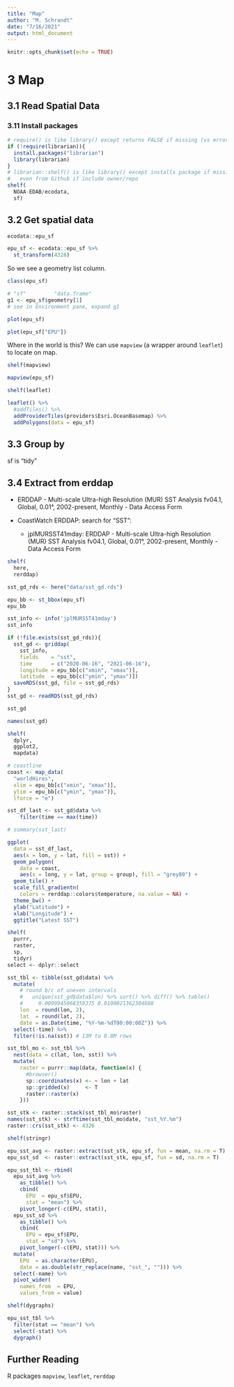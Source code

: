 ```yaml
---
title: "Map"
author: "M. Schrandt"
date: "7/16/2021"
output: html_document
---
```


```r
knitr::opts_chunk$set(echo = TRUE)
```

# 3 Map

## 3.1 Read Spatial Data

### 3.11 Install packages

```r
# require() is like library() except returns FALSE if missing (vs error)
if (!require(librarian)){
  install.packages("librarian")
  library(librarian)
}
# librarian::shelf() is like library() except installs package if missing, 
#   even from Github if include owner/repo
shelf(
  NOAA-EDAB/ecodata,
  sf)
```

## 3.2 Get spatial data
```r
ecodata::epu_sf
```

```r
epu_sf <- ecodata::epu_sf %>% 
  st_transform(4326)
```

So we see a geometry list column.
```r
class(epu_sf)
```

```r
# "sf"         "data.frame"
g1 <- epu_sf$geometry[1]
# see in Environment pane, expand g1
```

```r
plot(epu_sf)
```

```r
plot(epu_sf["EPU"])
```

Where in the world is this? We can use `mapview` (a wrapper around `leaflet`) to locate on map.
```r
shelf(mapview)

mapview(epu_sf)
```

```r
shelf(leaflet)

leaflet() %>% 
  #addTiles() %>%
  addProviderTiles(providers$Esri.OceanBasemap) %>% 
  addPolygons(data = epu_sf)
```

## 3.3 Group by

sf is "tidy"

## 3.4 Extract from erddap
+ ERDDAP - Multi-scale Ultra-high Resolution (MUR) SST Analysis fv04.1, Global, 0.01°, 2002-present, Monthly - Data Access Form

+ CoastWatch ERDDAP: search for “SST”:

    + jplMURSST41mday: ERDDAP - Multi-scale Ultra-high Resolution (MUR) SST Analysis fv04.1, Global, 0.01°, 2002-present, Monthly - Data Access Form
    
```r
shelf(
  here,
  rerddap)

sst_gd_rds <- here("data/sst_gd.rds")

epu_bb <- st_bbox(epu_sf)
epu_bb
```

```r
sst_info <- info('jplMURSST41mday')
sst_info
```

```r
if (!file.exists(sst_gd_rds)){
  sst_gd <- griddap(
    sst_info,
    fields    = "sst",
    time      = c("2020-06-16", "2021-06-16"),
    longitude = epu_bb[c("xmin", "xmax")],
    latitude  = epu_bb[c("ymin", "ymax")])
  saveRDS(sst_gd, file = sst_gd_rds)  
}
sst_gd <- readRDS(sst_gd_rds)

sst_gd
```

```r
names(sst_gd)
```

```r
shelf(
  dplyr,
  ggplot2,
  mapdata)

# coastline
coast <- map_data(
  "worldHires", 
  xlim = epu_bb[c("xmin", "xmax")],
  ylim = epu_bb[c("ymin", "ymax")],
  lforce = "e")

sst_df_last <- sst_gd$data %>%
    filter(time == max(time))

# summary(sst_last)

ggplot(
  data = sst_df_last, 
  aes(x = lon, y = lat, fill = sst)) +
  geom_polygon(
    data = coast,
    aes(x = long, y = lat, group = group), fill = "grey80") +
  geom_tile() +
  scale_fill_gradientn(
    colors = rerddap::colors$temperature, na.value = NA) +
  theme_bw() + 
  ylab("Latitude") + 
  xlab("Longitude") +
  ggtitle("Latest SST")
```

```r
shelf(
  purrr,
  raster,
  sp,
  tidyr)
select <- dplyr::select

sst_tbl <- tibble(sst_gd$data) %>%
  mutate(
    # round b/c of uneven intervals
    #   unique(sst_gd$data$lon) %>% sort() %>% diff() %>% table()
    #     0.0099945068359375 0.0100021362304688
    lon  = round(lon, 2),
    lat  = round(lat, 2),
    date = as.Date(time, "%Y-%m-%dT00:00:00Z")) %>%
  select(-time) %>% 
  filter(!is.na(sst)) # 13M to 8.8M rows

sst_tbl_mo <- sst_tbl %>% 
  nest(data = c(lat, lon, sst)) %>% 
  mutate(
    raster = purrr::map(data, function(x) {
      #browser()
      sp::coordinates(x) <- ~ lon + lat
      sp::gridded(x)     <- T
      raster::raster(x)
    }))

sst_stk <- raster::stack(sst_tbl_mo$raster)
names(sst_stk) <- strftime(sst_tbl_mo$date, "sst_%Y.%m")
raster::crs(sst_stk) <- 4326
```

```r
shelf(stringr)

epu_sst_avg <- raster::extract(sst_stk, epu_sf, fun = mean, na.rm = T)
epu_sst_sd  <- raster::extract(sst_stk, epu_sf, fun = sd, na.rm = T)

epu_sst_tbl <- rbind(
  epu_sst_avg %>% 
    as_tibble() %>% 
    cbind(
      EPU  = epu_sf$EPU,
      stat = "mean") %>% 
    pivot_longer(-c(EPU, stat)),
  epu_sst_sd %>% 
    as_tibble() %>% 
    cbind(
      EPU = epu_sf$EPU,
      stat = "sd") %>% 
    pivot_longer(-c(EPU, stat))) %>% 
  mutate(
    EPU  = as.character(EPU),
    date = as.double(str_replace(name, "sst_", ""))) %>% 
  select(-name) %>% 
  pivot_wider(
    names_from  = EPU, 
    values_from = value)
```

```r
shelf(dygraphs)

epu_sst_tbl %>% 
  filter(stat == "mean") %>% 
  select(-stat) %>% 
  dygraph()
```

## Further Reading

R packages `mapview`, `leaflet`, `rerddap`